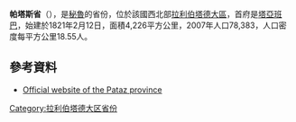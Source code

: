 '''帕塔斯省'''（{{lang-es|Provincia de Pataz}}），是[[秘魯|秘魯]]的省份，位於該國西北部[[拉利伯塔德大區|拉利伯塔德大區]]，首府是[[塔亞班巴|塔亞班巴]]，始建於1821年2月12日，面積4,226平方公里，2007年人口78,383，人口密度每平方公里18.55人。

==參考資料==
* {{es}} [https://web.archive.org/web/20070704151111/http://www.munipataz.gob.pe/ Official website of the Pataz province]

{{coord|8.276892|S|77.296486|W|type:adm2nd_source:itwiki|display=title}}

{{秘魯省份|state=collapsed}}
{{秘鲁行政区划小作品}}
[[Category:拉利伯塔德大区省份|Category:拉利伯塔德大区省份]]